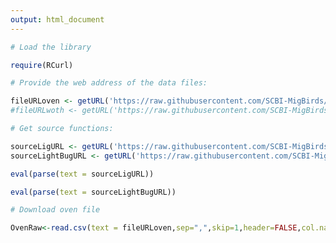 ```yaml
---
output: html_document
---
```


```r
# Load the library

require(RCurl)

# Provide the web address of the data files:

fileURLoven <- getURL('https://raw.githubusercontent.com/SCBI-MigBirds/MigBirds/master/data/2391_68559_000.lig')
#fileURLwoth <- getURL('https://raw.githubusercontent.com/SCBI-MigBirds/MigBirds/master/data/0309_RAW.txt')

# Get source functions:

sourceLigURL <- getURL('https://raw.githubusercontent.com/SCBI-MigBirds/MigBirds/master/source/sourceRead_LightBug.R')
sourceLightBugURL <- getURL('https://raw.githubusercontent.com/SCBI-MigBirds/MigBirds/master/source/sourceRead_LightBug.R')

eval(parse(text = sourceLigURL))

eval(parse(text = sourceLightBugURL))

# Download oven file

OvenRaw<-read.csv(text = fileURLoven,sep=",",skip=1,header=FALSE,col.names=c("Valid","Date","Julian","Light"))
```
